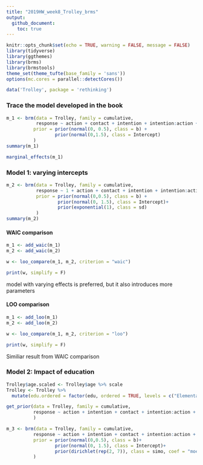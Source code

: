 ```yaml
---
title: "2019HW_week8_Trolley_brms"
output: 
  github_document:
    toc: true
---
```


```r
knitr::opts_chunk$set(echo = TRUE, warning = FALSE, message = FALSE)
library(tidyverse)
library(ggthemes)
library(brms)
library(brmstools)
theme_set(theme_tufte(base_family = 'sans'))
options(mc.cores = parallel::detectCores())

data('Trolley', package = 'rethinking')

```

### Trace the model developed in the book

```r
m_1 <- brm(data = Trolley, family = cumulative,
           response ~ action + contact + intention + intention:action + intention:contact,
          prior = prior(normal(0, 0.5), class = b) + 
                  prior(normal(0,1.5), class = Intercept)
          )
summary(m_1)
```
```r
marginal_effects(m_1)
```

### Model 1: varying intercepts

```r
m_2 <- brm(data = Trolley, family = cumulative,
           response ~ 1 + action + contact + intention + intention:action + intention:contact + (1|id),
           prior = prior(normal(0,0.5), class = b) +
                   prior(normal(0, 1.5), class = Intercept)+
                   prior(exponential(1), class = sd)
           )
summary(m_2)
```
#### WAIC comparison

```r
m_1 <- add_waic(m_1)
m_2 <- add_waic(m_2)

w <- loo_compare(m_1, m_2, criterion = "waic")

print(w, simplify = F)
```
model with varying effects is preferred, but it also introduces more parameters 

#### LOO comparison

```r
m_1 <- add_loo(m_1)
m_2 <- add_loo(m_2)

w <- loo_compare(m_1, m_2, criterion = "loo")

print(w, simplify = F)
```
Similiar result from WAIC comparison

### Model 2: Impact of education

```r
Trolley$age.scaled <- Trolley$age %>% scale
Trolley <- Trolley %>% 
  mutate(edu.ordered = factor(edu, ordered = TRUE, levels = c("Elementary School","Middle School", "Some High School", "High School Graduate", "Some College", "Bachelor's Degree", "Graduate Degree","Master's Degree")))

get_prior(data = Trolley, family = cumulative,
          response ~ action + intention + contact + intention:action + intention:contact + mo(edu.ordered) + age.scaled
          )
```

```r
m_3 <- brm(data = Trolley, family = cumulative,
          response ~ action + intention + contact + intention:action + intention:contact + mo(edu.ordered) + age.scaled,
          prior = prior(normal(0,0.5), class = b)+
                  prior(normal(0, 1.5), class = Intercept)+
                  prior(dirichlet(rep(2, 7)), class = simo, coef = "moedu.ordered1")
          )
```

